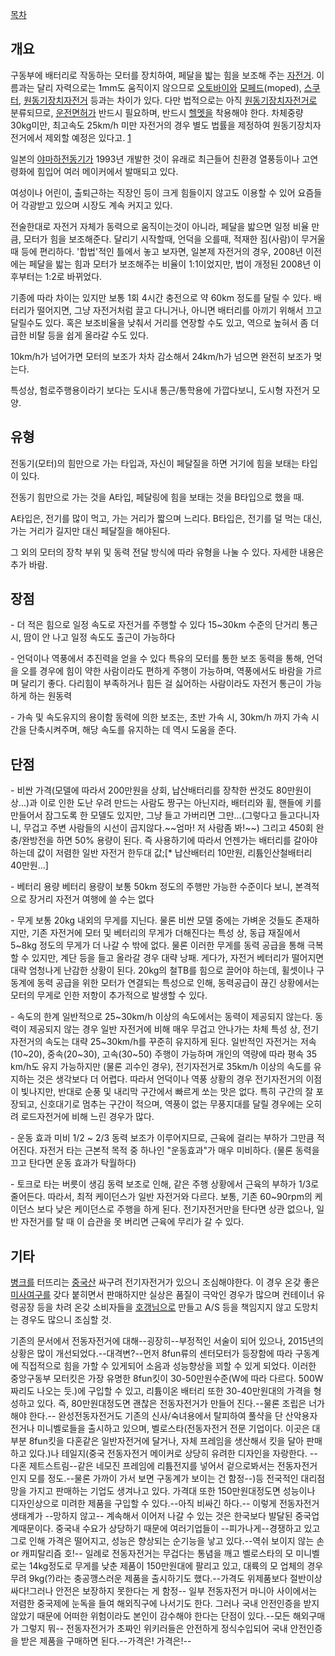 [[목차]]

== 개요 ==
구동부에 배터리로 작동하는 모터를 장치하여, 페달을 밟는 힘을 보조해 주는 [[자전거]]. 이름과는 달리 자력으로는 1mm도 움직이지 않으므로 [[오토바이]]와 [[모페드]](moped), [[스쿠터]], [[원동기장치자전거]] 등과는 차이가 있다. 다만 법적으로는 아직 [[원동기장치자전거]]로 분류되므로, [[운전면허]]가 반드시 필요하며, 반드시 [[헬멧]]을 착용해야 한다. 차체중량 30kg미만, 최고속도 25km/h 미만 자전거의 경우 별도 법률을 제정하여 원동기장치자전거에서 제외할 예정은 있다고. [http://go.seoul.co.kr/news/newsView.php?id=20140820025021]

일본의 [[야마하]]전동기가 1993년 개발한 것이 유래로 최근들어 친환경 열풍등이나 고연령화에 힘입어 여러 메이커에서 발매되고 있다.

여성이나 어린이, 출퇴근하는 직장인 등이 크게 힘들이지 않고도 이용할 수 있어 요즘들어 각광받고 있으며 시장도 계속 커지고 있다. 

전술한대로 자전거 자체가 동력으로 움직이는것이 아니라, 페달을 밟으면 일정 비율 만큼, 모터가 힘을 보조해준다. 달리기 시작할때, 언덕을 오를때, 적재한 짐(사람)이 무거울때 등에 편리하다. '합법'적인 틀에서 놓고 보자면, 일본제 자전거의 경우, 2008년 이전에는 페달을 밟는 힘과 모터가 보조해주는 비율이 1:1이었지만, 법이 개정된 2008년 이후부터는 1:2로 바뀌었다.

기종에 따라 차이는 있지만 보통 1회 4시간 충전으로 약 60km 정도를 달릴 수 있다. 배터리가 떨어지면, 그냥 자전거처럼 끌고 다니거나, 아니면 배터리를 아끼기 위해서 끄고 달릴수도 있다. 혹은 보조비율을 낮춰서 거리를 연장할 수도 있고, 역으로 높혀서 좀 더 급한 비탈 등을 쉽게 올라갈 수도 있다.

10km/h가 넘어가면 모터의 보조가 차차 감소해서 24km/h가 넘으면 완전히 보조가 멎는다.

특성상, 험로주행용이라기 보다는 도시내 통근/통학용에 가깝다보니, 도시형 자전거 모양.

== 유형 ==
전동기(모터)의 힘만으로 가는 타입과, 자신이 페달질을 하면 거기에 힘을 보태는 타입이 있다.

전동기 힘만으로 가는 것을 A타입, 페달링에 힘을 보태는 것을 B타입으로 했을 때.

A타입은, 전기를 많이 먹고, 가는 거리가 짧으며 느리다.
B타입은, 전기를 덜 먹는 대신, 가는 거리가 길지만 대신 페달질을 해야된다.

그 외의 모터의 장착 부위 및 동력 전달 방식에 따라 유형을 나눌 수 있다. 자세한 내용은 추가 바람.

== 장점 ==
- 더 적은 힘으로 일정 속도로 자전거를 주행할 수 있다
15~30km 수준의 단거리 통근 시, 땀이 안 나고 일정 속도도 출근이 가능하다

- 언덕이나 역풍에서 추진력을 얻을 수 있다
특유의 모터를 통한 보조 동력을 통해, 언덕을 오를 경우에 힘이 약한 사람이라도 편하게 주행이 가능하며, 역풍에서도 바람을 가르며 달리기 좋다. 다리힘이 부족하거나 힘든 걸 싫어하는 사람이라도 자전거 통근이 가능하게 하는 원동력

- 가속 및 속도유지의 용이함
동력에 의한 보조는, 초반 가속 시, 30km/h 까지 가속 시간을 단축시켜주며, 해당 속도를 유지하는 데 역시 도움을 준다.

== 단점 ==
- 비싼 가격(모델에 따라서 200만원을 상회, 납산배터리를 장착한 싼것도 80만원이상...)과 이로 인한 도난 우려
만드는 사람도 짱구는 아닌지라, 배터리와 휠, 핸들에 키를 만들어서 잠그도록 한 모델도 있지만, 그냥 들고 가버리면 그만...(그렇다고 들고다니자니, 무겁고 주변 사람들의 시선이 곱지않다.~~엄마! 저 사람좀 봐!~~) 그리고 450회 완충/완방전을 하면 50% 용량이 된다. 즉 사용하기에 따라서 언젠가는 배터리를 갈아야하는데 값이 저렴한 일반 자전거 한두대 값;[* 납산배터리 10만원, 리튬인산철배터리 40만원...]

- 베터리 용량
베터리 용량이 보통 50km 정도의 주행만 가능한 수준이다 보니, 본격적으로 장거리 자전거 여행에 쓸 수는 없다

- 무게
보통 20kg 내외의 무게를 지닌다. 물론 비싼 모델 중에는 가벼운 것들도 존재하지만, 기존 자전거에 모터 및 베터리의 무게가 더해진다는 특성 상, 동급 재질에서 5~8kg 정도의 무게가 더 나갈 수 밖에 없다. 물론 이러한 무게를 동력 공급을 통해 극복할 수 있지만, 계단 등을 들고 올라갈 경우 대략 낭패.
게다가, 자전거 베터리가 떨어지면 대략 엄청나게 난감한 상황이 된다. 20kg의 철TB를 힘으로 끌어야 하는데, 휠셋이나 구동계에 동력 공급을 위한 모터가 연결되는 특성으로 인해, 동력공급이 끊긴 상황에서는 모터의 무게로 인한 저항이 추가적으로 발생할 수 있다.

- 속도의 한계
일반적으로 25~30km/h 이상의 속도에서는 동력이 제공되지 않는다. 동력이 제공되지 않는 경우 일반 자전거에 비해 매우 무겁고 안나가는 차체 특성 상, 전기자전거의 속도는 대략 25~30km/h를 꾸준히 유지하게 된다. 
일반적인 자전거는 저속(10~20), 중속(20~30), 고속(30~50) 주행이 가능하며 개인의 역량에 따라 평속 35 km/h도 유지 가능하지만 (물론 괴수인 경우), 전기자전거로 35km/h 이상의 속도를 유지하는 것은 생각보다 더 어렵다.
따라서 언덕이나 역풍 상황의 경우 전기자전거의 이점이 빛나지만, 반대로 순풍 및 내리막 구간에서 빠르게 쏘는 맛은 없다. 특히 구간의 잘 포장되고, 신호대기로 멈추는 구간이 적으며, 역풍이 없는 무풍지대를 달릴 경우에는 오히려 로드자전거에 비해 느린 경우가 많다.

- 운동 효과 미비
1/2 ~ 2/3 동력 보조가 이루어지므로, 근육에 걸리는 부하가 그만큼 적어진다. 자전거 타는 근본적 목적 중 하나인 "운동효과"가 매우 미비하다. (물론 동력을 끄고 탄다면 운동 효과가 탁월하다)

- 토크로 타는 버릇이 생김
동력 보조로 인해, 같은 주행 상황에서 근육의 부하가 1/3로 줄어든다. 따라서, 최적 케이던스가 일반 자전거와 다르다.
보통, 기존 60~90rpm의 케이던스 보다 낮은 케이던스로 주행을 하게 된다. 전기자전거만을 탄다면 상관 없으나, 일반 자전거를 탈 때 이 습관을 못 버리면 근육에 무리가 갈 수 있다.

== 기타 ==
[[병크]]를 터뜨리는 [[중국산]] 싸구려 전기자전거가 있으니 조심해야한다.
이 경우 온갖 좋은 [[미사여구]]를 갖다 붙히면서 판매하지만 실상은 품질이 극악인 경우가 많으며 컨테이너 유령공장 등을 차려 온갖 소비자들을 [[호갱님]]으로 만들고 A/S 등을 책임지지 않고 도망치는 경우도 많으니 조심할 것.

기존의 문서에서 전동자전거에 대해--굉장히--부정적인 서술이 되어 있으나, 2015년의 상황은 많이 개선되었다.--대격변?--먼저 8fun류의 센터모터가 등장함에 따라 구동계에 직접적으로 힘을 가할 수 있게되어 소음과 성능향상을 꾀할 수 있게 되었다. 이러한 중앙구동부 모터킷은 가장 유명한 8fun킷이 30-50만원수준(W에 따라 다르다. 500W짜리도 나오는 듯.)에 구입할 수 있고, 리튬이온 배터리 또한 30-40만원대의 가격을 형성하고 있다. 즉, 80만원대정도면 괜찮은 전동자전거가 만들어 진다.--물론 조립은 너가 해야 한다.--
완성전동자전거도 기존의 신사/숙녀용에서 탈피하여 풀샥을 단 산악용자전거나 미니벨로들을 출시하고 있으며, 벨로스타(전동자전거 전문 기업이다. 이곳은 대부분 8fun킷을 다혼같은 일반자전거에 달거나, 자체 프레임을 생산해서 킷을 달아 판매하고 있다.)나 테일지(중국 전동자전거 메이커로 상당히 유려한 디자인을 자랑한다. --다혼 제트스트림--같은 네모진 프레임에 리튬전지를 넣어서 겉으로봐서는 전동자전거인지 모를 정도.--물론 가까이 가서 보면 구동계가 보이는 건 함정--)등 전국적인 대리점망을 가지고 판매하는 기업도 생겨나고 있다. 가격대 또한 150만원대정도면 성능이나 디자인상으로 미려한 제품을 구입할 수 있다.--아직 비싸긴 하다.--
이렇게 전동자전거 생태계가 --망하지 않고-- 계속해서 이어저 나갈 수 있는 것은 한국보다 발달된 중국업계때문이다. 중국내 수요가 상당하기 때문에 여러기업들이 --피가나게--경쟁하고 있고 그로 인해 가격은 떨어지고, 성능은 향상되는 순기능을 낳고 있다.--역쉬 보이지 않는 손 or 캐피탈리즘 호!--
일례로 전동자전거는 무겁다는 통념을 깨고 벨로스타의 모 미니벨로는 14kg정도로 무게를 낮춘 제품이 150만원대에 팔리고 있고, 대륙의 모 업체의 경우 무려 9kg(?)라는 충공깽스러운 제품을 출시하기도 했다.--가격도 위제품보다 절반이상 싸다!그러나 안전은 보장하지 못한다는 게 함정--
일부 전동자전거 마니아 사이에서는 저렴한 중국제에 눈독을 들여 해외직구에 나서기도 한다. 그러나 국내 안전인증을 받지 않았기 때문에 어떠한 위험이라도 본인이 감수해야 한다는 단점이 있다.--모든 해외구매가 그렇지 뭐--
전동자전거가 초짜인 위키러들은 안전하게 정식수입되어 국내 안전인증을 받은 제품을 구매하면 된다.--가격은! 가격은!--
   
